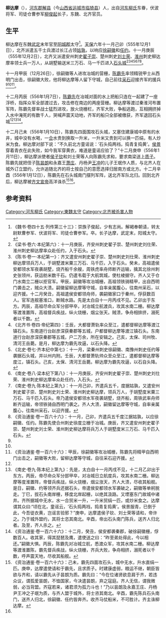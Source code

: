 '''柳达摩'''（{{bd|？||556年|  |}}），[[河东郡_(中国)|河东郡]][[解县|解县]]（今[[山西省|山西省]][[运城市|运城市]][[临猗县|临猗县]]）人，出自[[河东柳氏|河东柳氏]]东眷，伏波将军、司徒仓曹参军[[柳俊起|柳俊起]]长子，东魏、北齐官员。

==生平==
柳达摩在东魏[[武定_(东魏)|武定]]末年官至[[阳城郡|阳城郡]]太守<ref>《魏书·卷四十五·列传第三十三》：崇族子俊起，少有志尚。解褐奉朝请，转太尉默曹参军、伏波将军、司徒仓曹参军。卒。长子达摩，武定末，阳城太守。</ref>。[[天保_(高洋)|天保]]六年十一月己卯（555年12月1日），北齐派遣五千士兵渡过长江占领[[姑孰|姑孰]]，以响应[[徐嗣徽|徐嗣徽]]和[[任约|任约]]。十一月庚辰（555年12月2日），北齐又派遣安州刺史[[翟子崇|翟子崇]]、楚州刺史[[刘士荣|刘士荣]]、[[淮州_(东魏)|淮州]]刺史柳达摩率领士兵一万人，从胡墅输送米三万石、马一千匹进入[[石头城|石头城]]<ref>《梁书·卷六·本纪第六》：十一月庚辰，齐安州刺史翟子崇、楚州刺史刘仕荣、淮州刺史柳达摩率众赴任约，入于石头。</ref><ref name=autogenerated1>《陈书·卷一·本纪第一》：齐又遣安州刺史翟子崇、楚州刺史刘仕荣、淮州刺史柳达摩领兵万人，于胡墅渡米粟三万石、马千匹，入于石头。癸未，高祖遣侯安都领水军夜袭胡墅，烧齐船千余艘，周铁虎率舟师断齐运输，擒其北徐州刺史张领州，获运舫米数千石。仍遣韦载于大航筑城，使杜棱据守。齐人又于仓门水南立二栅以拒官军。甲辰，嗣徽等攻冶城栅，高祖领铁骑精甲，出自西明门袭击之，贼众大溃。嗣徽留柳达摩等守城，自率亲属腹心，往南州采石，以迎齐援。十二月癸丑，高祖遣侯安都领舟师，袭嗣徽家口于秦州，俘获数百人。官军连舰塞淮口，断贼水路。先是太白自十一月丙戌不见。乙卯出于东方。丙辰，高祖尽命众军分部甲卒，对冶城立航渡兵，攻其水南二栅。柳达摩等渡淮置阵，高祖督兵疾战，纵火烧栅，烟尘张天。贼溃，争舟相排挤，溺死者以千数。</ref><ref>《北齐书·卷四·帝纪第四》：壬辰，大都督萧轨率众至江，遣都督柳达摩等渡江镇石头。东南道行台赵彦深获秦郡等五城，户都督柳达摩等渡江镇石头。东南道行台赵彦深获秦郡等五城，户二万余，所在安辑之。己亥，太保、司州牧、清河王岳薨。是月，柳达摩为霸先攻逼，以石头降。</ref><ref>《北史·卷七·齐本纪中第七》：十一月，梁秦州刺史徐嗣徽、南豫州刺史任约等袭据石头城，并以州内附。壬辰，大都督萧轨帅众至众至江，遣都督柳达摩等度江，镇石头。己亥，太保、清河王岳薨。柳达摩为霸先攻逼，以石自头降。</ref><ref>《南史·卷八·梁本纪下第八》：十一月庚辰，齐安州刺史翟子崇、楚州刺史刘仕荣、淮州刺史柳达摩率众赴任约，入石头。</ref><ref name=autogenerated2>《南史·卷九·陈本纪上第九》：十一月己卯，齐遣兵五千，度据姑孰，又遣安州刺史翟子崇、楚州刺史刘士荣、淮州刺史柳达摩，领兵万人，于胡墅度米粟三万石、马千匹入石头。帝乃遣侯安都领水军夜袭胡墅，烧齐船，周铁武率舟师断齐运输，帝领铁骑自西明门袭之。齐人大溃，嗣徽留达摩等守城，自率亲属腹心，往南州采石，以迎齐援。</ref><ref>《资治通鉴·卷一百六十六》：十一月，己卯，齐遣兵五千度江据姑孰，以应徐嗣徽、任约。陈霸先使合州刺史徐度立栅于冶城。庚辰，齐又遣安州刺史翟子崇、楚州刺史刘士荣、淮州刺史柳达摩将兵万人于胡墅度米三万石、马千匹入石头。</ref>。

十一月甲辰（12月26日），徐嗣徽等人进攻冶城的营栅，[[陈霸先|陈霸先]]率领精锐甲士从西明门出击，徐嗣徽大败，他将柳达摩等人留下守城，自己前往[[采石|采石]]迎接齐军的援兵<ref name=autogenerated1 /><ref name=autogenerated2 /><ref>《资治通鉴·卷一百六十六》：甲辰，徐嗣徽等攻冶城栅，陈霸先将精甲自西明门出击之，嗣徽等大败，留柳达摩等守城，自往采石迎齐援。</ref>。

十二月丙辰（556年1月7日），[[陈霸先|陈霸先]]在冶城对面的水上把船只连在一起建了一座浮桥，指挥众军全部渡过去，攻击修在南边的两座营栅。柳达摩等渡过秦淮河布置军阵，陈霸先督率战士猛烈进攻，放火烧栅栏，齐军大败，争船逃跑，互相拥挤掉入水中淹死的有数千人，哭喊声震天动地，齐军的船只全部被缴获，齐军退回石头城<ref name=autogenerated1 /><ref name=autogenerated3>《南史·卷九·陈本纪上第九》：先是，太白自十一月丙戌不见，十二月乙卯出于东方。丙辰，帝尽命众军分部甲卒，对冶城日立航度兵，攻其水南二栅。柳达摩等度淮置阵，帝督兵疾战，纵火烧栅，烟尘涨天，齐人大溃，尽收其船舰。是日，嗣徽、约等领齐兵还据石头，帝遣侯安都领水军袭破之，嗣徽等单舸脱走。丁巳，拔石头南岸栅，移度北岸起栅，以绝其汲路。又堙塞东门故城中诸井。齐所据城中无水，水一合贸米一升，一升米贸绢一匹，或炒米食之。达摩谓其众曰:“顷在北，童谣云，‘石头捣两裆，捣青复捣黄’。侯景服青，已倒于此，今吾徒衣黄，岂谣言验邪？”庚申，达摩遣侯子钦、刘士荣等请和，帝许之。乃于城外盟约，其将士恣其南北。辛酉，帝出石头南门陈兵，送齐人归北者。及至，齐人杀之。</ref><ref>《资治通鉴·卷一百六十六》：十二月，癸丑，侯安都袭秦郡，破徐嗣徽栅，俘数百人。收其家，得其琵琶及鹰，遣使送之曰：“昨至弟处得此，今以相还。”嗣徽大惧。丙辰，陈霸先对冶城立航，悉渡众军，攻其水南二栅。柳达摩等渡淮置陈，霸先督兵疾战，纵火烧栅，齐兵大败，争舟相挤，溺死者以千数，呼声震天地，尽收其船舰。</ref>。

十二月己未（556年1月10日），陈霸先四面围攻石头城，又塞住建康城中原有的水井，城中没有水喝，一[[中国度量衡|合]]水贵到换取一升米，一升米又贵到可以换一匹绢，有人炒米为食。柳达摩对部下说：“不久前北方童谣说：‘石头捣两裆，捣青复捣黄’。[[侯景|侯景]]穿着青衣在此失败，如今我军穿黄衣，难道是童谣应验了？”十二月庚申（556年1月11日），柳达摩派使者[[侯子钦|侯子钦]]和刘士荣等人向陈霸先求和，要求南梁送上[[质子|质子]]。陈霸先就把侄子[[陈昙朗|陈昙朗]]和永嘉王[[萧庄|萧庄]]、丹杨尹[[王冲_(南朝)|王冲]]的儿子王珉作人质，与北齐人在城外订立盟约，允许追随北齐的将士按自己的意愿选择归居南方或北方。十二月辛酉（556年1月12日），陈霸先在石头城南门摆列军阵，送北齐军队北归。回到北齐后，柳达摩被[[齐文宣帝|齐文宣帝]]高洋诛杀<ref>《资治通鉴·卷一百六十六》：己未，霸先四面攻石头，城中无水，升水直绢一匹。庚申，达摩遣使请和于霸先，且求质子。时建康虚弱，粮运不继，朝臣皆欲与齐和，请以霸先从子昙朗为质。霸先曰：“今在位诸贤欲息肩于齐，若违众议，谓孤爱昙朗，不恤国家，今决遣昙朗，弃之寇庭。齐人无信，谓我微弱，必当背盟。齐寇若来，诸君须为孤力斗也！”乃以昙朗及永嘉王庄、丹杨尹王冲之子珉为质，与齐人盟于城外，将士咨其南北。辛酉，霸先陈兵石头南门，送齐人归北，徐嗣徽、任约皆奔齐。收齐马仗船米，不可胜计。齐主诛柳达摩。</ref><ref name=autogenerated3 />。

==参考资料==
{{reflist}}

[[Category:河东柳氏|Category:河东柳氏]]
[[Category:東魏太守|Category:東魏太守]]
[[Category:北齐被杀害人物|Category:北齐被杀害人物]]